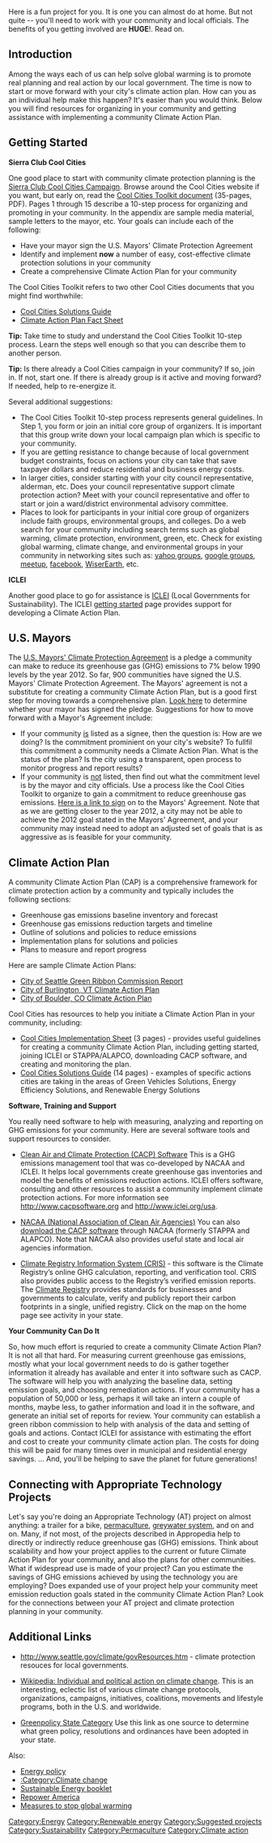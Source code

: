 Here is a fun project for you.  It is one you can almost do at home.  But not quite -- you'll need to work with your community and local officials.  The benefits of you getting involved are '''HUGE'''!.  Read on.

== Introduction ==
Among the ways each of us can help solve global warming is to promote real planning and real action by our local government.  The time is now to start or move forward with your city's climate action plan.  How can you as an individual help make this happen?  It's easier than you would think.  Below you will find resources for organizing in your community and getting assistance with implementing a community Climate Action Plan.

== Getting Started ==
'''Sierra Club Cool Cities'''

One good place to start with community climate protection planning is the [http://www.coolcities.us Sierra Club Cool Cities Campaign].  Browse around the Cool Cities website if you want, but early on, read the [http://coolsandiego.wik.is/@api/deki/files/6/=Coolcitiestoolkit.pdf Cool Cities Toolkit document] (35-pages, PDF).  Pages 1 through 15 describe a 10-step process for organizing and promoting in your community.  In the appendix are sample media material, sample letters to the mayor, etc.  Your goals can include each of the following:
* Have your mayor sign the U.S. Mayors' Climate Protection Agreement
* Identify and implement '''now''' a number of easy, cost-effective climate protection solutions in your community
* Create a comprehensive Climate Action Plan for your community

The Cool Cities Toolkit refers to two other Cool Cities documents that you might find worthwhile:
* [http://coolcities.us/resources/bestPracticeGuides/CoolCitiesGuide.pdf Cool Cities Solutions Guide]
* [http://www.coolstatewashington.org/files/ClimateActionPlanFactSheet.pdf Climate Action Plan Fact Sheet]

'''Tip:''' Take time to study and understand the Cool Cities Toolkit 10-step process.  Learn the steps well enough so that you can describe them to another person. 

'''Tip:''' Is there already a Cool Cities campaign in your community?  If so, join in.  If not, start one.  If there is already group is it active and moving forward?  If needed, help to re-energize it.

Several additional suggestions:
* The Cool Cities Toolkit 10-step process represents general guidelines. In Step 1, you form or join an initial core group of organizers.  It is important that this group write down your local campaign plan which is specific to your community.
* If you are getting resistance to change because of local government budget constraints, focus on actions your city can take that save taxpayer dollars and reduce residential and business energy costs.
* In larger cities, consider starting with your city council representative, alderman, etc.  Does your council representative support climate protection action?  Meet with your council representative and offer to start or join a ward/district environmental advisory committee. 
* Places to look for participants in your initial core group of organizers include faith groups, environmental groups, and colleges. Do a web search for your community including search terms such as global warming, climate protection, environment, green, etc.  Check for existing global warming, climate change, and environmental groups in your community in networking sites such as: [http://groups.yahoo.com yahoo groups], [http://groups.google.com google groups], [http://www.meetup.com meetup], [http://www.facebook.com facebook], [http://wiserearth.org WiserEarth], etc.


''' ICLEI'''

Another good place to go for assistance is [http://www.iclei-usa.org ICLEI] (Local Governments for Sustainability).  The ICLEI [http://www.iclei-usa.org/action-center/getting-started getting started] page provides support for developing a Climate Action Plan.

== U.S. Mayors ==
The [http://www.usmayors.org/climateprotection/agreement.htm U.S. Mayors' Climate Protection Agreement] is a pledge a community can make to reduce its greenhouse gas (GHG) emissions to 7% below 1990 levels by the year 2012.  So far, 900 communities have signed the U.S. Mayors' Climate Protection Agreement.  The Mayors' agreement is not a substitute for creating a community Climate Action Plan, but is a good first step for moving towards a comprehensive plan.  [http://www.usmayors.org/climateprotection/list.asp Look here] to determine whether your mayor has signed the pledge.  Suggestions for how to move forward with a Mayor's Agreement include:  
* If your community <u>is</u> listed as a signee, then the question is: How are we doing?  Is the commitment prominient on your city's website?  To fullfil this commitment a community needs a Climate Action Plan. What is the status of the plan?  Is the city using a transparent, open process to monitor progress and report results?  
* If your community is <u>not</u> listed, then find out what the commitment level is by the mayor and city officials.  Use a process like the Cool Cities Toolkit to organize to gain a commitment to reduce greenhouse gas emissions. [http://www.usmayors.org/climateprotection/documents/signaturepage.pdf Here is a link to sign] on to the Mayors' Agreement.  Note that as we are getting closer to the year 2012, a city may not be able to achieve the 2012 goal stated in the Mayors' Agreement, and your community may instead need to adopt an adjusted set of goals that is as aggressive as is feasible for your community.

== Climate Action Plan ==
A community Climate Action Plan (CAP) is a comprehensive framework for climate protection action by a community and typically includes the following sections:

* Greenhouse gas emissions baseline inventory and forecast
* Greenhouse gas emissions reduction targets and timeline
* Outline of solutions and policies to reduce emissions
* Implementation plans for solutions and policies
* Plans to measure and report progress


Here are sample Climate Action Plans:

* [http://www.seattle.gov/climate/report.htm City of Seattle Green Ribbon Commission Report]
* [http://www.burlingtonelectric.com/SpecialTopics/Reportmain.htm City of Burlington, VT Climate Action Plan]
* [http://www.bouldercolorado.gov/index.php?option=com_content&task=view&id=7698&Itemid=2844 City of Boulder, CO Climate Action Plan]


Cool Cities has resources to help you initiate a Climate Action Plan in your community, including:

* [http://coolcities.us/resources/activistTools/CC_Impl_Sheet.pdf Cool Cities Implementation Sheet ] (3 pages) - provides useful guidelines for creating a community Climate Action Plan, including getting started, joining ICLEI or STAPPA/ALAPCO, downloading CACP software, and creating and monitoring the plan. 
* [http://coolcities.us/resources/bestPracticeGuides/CoolCitiesGuide.pdf Cool Cities Solutions Guide] (14 pages) - examples of specific actions cities are taking in the areas of Green Vehicles Solutions, Energy Efficiency Solutions, and Renewable Energy Solutions


'''Software, Training and Support'''

You really need software to help with measuring, analyzing and reporting on GHG emissions for your community.  Here are several software tools and support resources to consider.

* [http://www.iclei-usa.org/action-center/tools/cacp-software Clean Air and Climate Protection (CACP) Software]  This is a GHG emissions management tool that was co-developed by NACAA and ICLEI.  It helps local governments create greenhouse gas inventories and model the benefits of emissions reduction actions.  ICLEI offers software, consulting and other resources to assist a community implement climate protection actions.  For more information see http://www.cacpsoftware.org and http://www.iclei.org/usa.

* [http://www.4cleanair.org/ NACAA (National Association of Clean Air Agencies)]  You can also [http://www.4cleanair.org/InnovationDetails.asp?innoid=1 download the CACP software] through NACAA (formerly STAPPA and ALAPCO).  Note that NACAA also provides useful state and local air agencies information. 

* [http://cris.theclimateregistry.org/eats/tcr/ Climate Registry Information System (CRIS)] - this software is the Climate Registry’s online GHG calculation, reporting, and verification tool. CRIS also provides public access to the Registry’s verified emission reports. The [http://www.theclimateregistry.org/ Climate Registry] provides standards for businesses and governments to calculate, verify and publicly report their carbon footprints in a single, unified registry.  Click on the map on the home page see activity in your state.


'''Your Community Can Do It'''

So, how much effort is requried to create a community Climate Action Plan?  It is not all that hard.  For measuring current greenhouse gas emissions, mostly what your local government needs to do is gather together information it already has available and enter it into software such as CACP.  The software will help you with analyzing the baseline data, setting emission goals, and choosing remediation actions. If your community has a population of 50,000 or less, perhaps it will take an intern a couple of months, maybe less, to gather information and load it in the software, and generate an initial set of reports for review.  Your community can establish a green ribbon commission to help with analysis of the data and setting of goals and actions.  Contact ICLEI for assistance with estimating the effort and cost to create your community climate action plan.  The costs for doing this will be paid for many times over in municipal and residential energy savings.  ... And, you'll be helping to save the planet for future generations!

== Connecting with Appropriate Technology Projects ==
Let's say you're doing an Appropriate Technology (AT) project on almost anything: a trailer for a bike, [[permaculture]], [[greywater system]], and on and on.  Many, if not most, of the projects described in Appropedia help to directly or indirectly reduce greenhouse gas (GHG) emissions.  Think about scalability and how your project applies to the current or future Climate Action Plan for your community, and also the plans for other communities.  What if widespread use is made of your project?  Can you estimate the savings of GHG emissions achieved by using the technology you are employing?  Does expanded use of your project help your community meet emission reduction goals stated in the community Climate Action Plan?  Look for the connections between your AT project and climate protection planning in your community.

== Additional Links ==
* http://www.seattle.gov/climate/govResources.htm  - climate protection resouces for local governments.

* [http://en.wikipedia.org/wiki/Individual_and_political_action_on_climate_change Wikipedia: Individual and political action on climate change].  This is an interesting, eclectic list of various climate change protocols, organizations, campaigns, initiatives, coalitions, movements and lifestyle programs, both in the U.S. and worldwide.

* [http://www.greenpolicy.us/index.php?title=Category:State Greenpolicy State Category] Use this link as one source to determine what green policy, resolutions and ordinances have been adopted in your state.
 
Also:
* [[Energy policy]]
* [[:Category:Climate change]]
* [[Sustainable Energy booklet]]
* [[Repower America]]
* [[Measures to stop global warming]]

[[Category:Energy]]
[[Category:Renewable energy]]
[[Category:Suggested projects]]
[[Category:Sustainability]]
[[Category:Permaculture]]
[[Category:Climate action]]